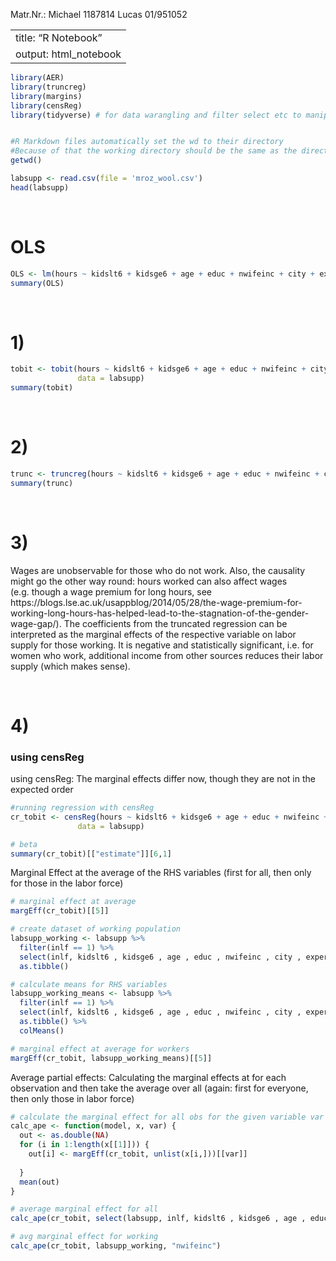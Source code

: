 Matr.Nr.: 
Michael 1187814 
Lucas 01/951052

---
title: "R Notebook"
output: html_notebook
---

```r
library(AER)
library(truncreg)
library(margins)
library(censReg)
library(tidyverse) # for data warangling and filter select etc to manipulate dataset (In this script we only use filter, however the tidyverse is a great package to handle data) 


#R Markdown files automatically set the wd to their directory
#Because of that the working directory should be the same as the directory of this file 
getwd() 

labsupp <- read.csv(file = 'mroz_wool.csv')
head(labsupp)
```

&nbsp;  

# OLS
```r
OLS <- lm(hours ~ kidslt6 + kidsge6 + age + educ + nwifeinc + city + exper + expersq, data = labsupp)
summary(OLS)
```

&nbsp;  

# 1)
```r
tobit <- tobit(hours ~ kidslt6 + kidsge6 + age + educ + nwifeinc + city + exper + expersq,
               data = labsupp)
summary(tobit)
```

&nbsp;  

# 2)
```r
trunc <- truncreg(hours ~ kidslt6 + kidsge6 + age + educ + nwifeinc + city + exper + expersq, data = labsupp)
summary(trunc)

```
&nbsp;  

# 3)
Wages are unobservable for those who do not work. Also, the causality might go the other way round: hours worked can also affect wages (e.g. though a wage premium for long hours, see https://blogs.lse.ac.uk/usappblog/2014/05/28/the-wage-premium-for-working-long-hours-has-helped-lead-to-the-stagnation-of-the-gender-wage-gap/).
The coefficients from the truncated regression can be interpreted as the marginal effects of the respective variable on labor supply for those working. It is negative and statistically significant, i.e. for women who work, additional income from other sources reduces their labor supply (which makes sense). 

&nbsp;  

# 4)
### using censReg
using censReg: The marginal effects differ now, though they are not in the expected order 
```r

#running regression with censReg
cr_tobit <- censReg(hours ~ kidslt6 + kidsge6 + age + educ + nwifeinc + city + exper + expersq,
               data = labsupp)

# beta
summary(cr_tobit)[["estimate"]][6,1]

``` 

Marginal Effect at the average of the RHS variables (first for all, then only for those in the labor force)

```r
# marginal effect at average 
margEff(cr_tobit)[[5]]

# create dataset of working population
labsupp_working <- labsupp %>% 
  filter(inlf == 1) %>% 
  select(inlf, kidslt6 , kidsge6 , age , educ , nwifeinc , city , exper , expersq) %>% 
  as.tibble()

# calculate means for RHS variables
labsupp_working_means <- labsupp %>% 
  filter(inlf == 1) %>% 
  select(inlf, kidslt6 , kidsge6 , age , educ , nwifeinc , city , exper , expersq) %>% 
  as.tibble() %>% 
  colMeans()

# marginal effect at average for workers
margEff(cr_tobit, labsupp_working_means)[[5]]

```

Average partial effects: Calculating the marginal effects at for each observation and then take the average over all (again: first for everyone, then only those in labor force)
```r

# calculate the marginal effect for all obs for the given variable var from the model model with data x and subsequently take the average over all 
calc_ape <- function(model, x, var) {
  out <- as.double(NA)
  for (i in 1:length(x[[1]])) {
    out[i] <- margEff(cr_tobit, unlist(x[i,]))[[var]]
    
  }
  mean(out)
}

# average marginal effect for all
calc_ape(cr_tobit, select(labsupp, inlf, kidslt6 , kidsge6 , age , educ , nwifeinc , city , exper , expersq), "nwifeinc")

# avg marginal effect for working
calc_ape(cr_tobit, labsupp_working, "nwifeinc")

```

